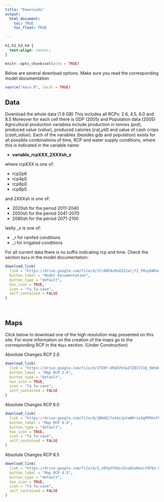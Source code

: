 ```yaml
---
title: "Downloads"
output: 
  html_document:
    toc: TRUE
    toc_float: TRUE
  
---
```

```css
h1,h2,h3,h4 {
  text-align: center;
}
```

```r
knitr::opts_chunk$set(echo = TRUE)
```



Below are several download options. Make sure you read the corresponding model documentation

```r
source("main.R", local = TRUE)
```

## Data

Download the whole data (1.9 GB)
This includes all RCPs: 2.6, 4.5, 6.0 and 8.5 
Moreover for each cell there is GDP (2005) and Population data (2005)
Agricultural production variables include production in tonnes (*prd*), 
produced value (*value*), produced calories (*cal_yld*) and value of cash crops (*cash_value*). Each of the variables (besides gdp and population) exists for all possible combinations of time, RCP and water supply conditions, where this is indicated in the variable name: 

* **variable_rcpXXX_2XXXsh_x** 

where rcpXXX is one of:

* rcp2p6
* rcp4p5
* rcp6p0
* rcp8p5

and 2XXXsh is one of:

* 2020sh for the period 2011-2040
* 2050sh for the period 2041-2070
* 2080sh for the period 2071-2100

lastly _x is one of:

* _r for rainfed conditions
* _i for irrigated conditions

For all current data there is no suffix indicating rcp and time. Check the section `Data` in the model documentation: 

```r
download_link(
  link = "https://drive.google.com/file/d/1fc8NFAsMsH3I2atjT1_TMvy8ARaccrUF/view?usp=sharing",
  button_label = "Model Documentation",
  button_type = "default",
  has_icon = TRUE,
  icon = "fa fa-save",
  self_contained = FALSE
)
```

<br>

## Maps 

Click below to download one of the high resolution map presented on this site. For more information on the creation of the maps go to the corresponding RCP in the `Maps` section. (Under Construction)

Absolute Changes RCP 2.6
```r
download_link(
  link = "https://drive.google.com/file/d/1TE0Y-UhQZVh3w2TZ8CCV1Q_9mhAChLFt/view?usp=sharing",
  button_label = "Map RCP 2.6",
  button_type = "default",
  has_icon = TRUE,
  icon = "fa fa-save",
  self_contained = FALSE
)
```

Absolute Changes RCP 6.0

```r
download_link(
  link = "https://drive.google.com/file/d/1BHdGl7oS4vJpVaWRrzo3qPPRhnFk5rl1/view?usp=sharing",
  button_label = "Map RCP 6.0",
  button_type = "default",
  has_icon = TRUE,
  icon = "fa fa-save",
  self_contained = FALSE
)
```

Absolute Changes RCP 8.5

```r
download_link(
  link = "https://drive.google.com/file/d/1_x0YpVYGULnZvuDGa0eeifdFbn-9QUov/view?usp=sharing",
  button_label = "Map RCP 8.5",
  button_type = "default",
  has_icon = TRUE,
  icon = "fa fa-save",
  self_contained = FALSE
)
```










